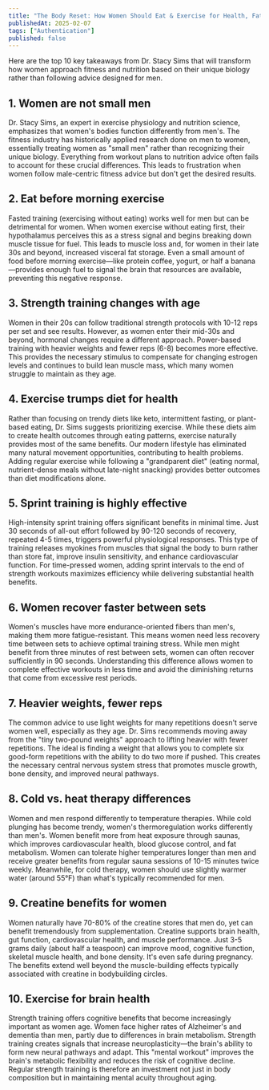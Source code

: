 ```yaml
---
title: "The Body Reset: How Women Should Eat & Exercise for Health, Fat Loss, & Energy | Dr. Stacy Sims"
publishedAt: 2025-02-07
tags: ["Authentication"]
published: false
---
```



<PodcastSummaryPageLayout frontmatter={frontmatter}>

Here are the top 10 key takeaways from Dr. Stacy Sims that will transform how women approach fitness and nutrition based on their unique biology rather than following advice designed for men.

## 1. Women are not small men
Dr. Stacy Sims, an expert in exercise physiology and nutrition science, emphasizes that women's bodies function differently from men's. The fitness industry has historically applied research done on men to women, essentially treating women as "small men" rather than recognizing their unique biology. Everything from workout plans to nutrition advice often fails to account for these crucial differences. This leads to frustration when women follow male-centric fitness advice but don't get the desired results.

## 2. Eat before morning exercise
Fasted training (exercising without eating) works well for men but can be detrimental for women. When women exercise without eating first, their hypothalamus perceives this as a stress signal and begins breaking down muscle tissue for fuel. This leads to muscle loss and, for women in their late 30s and beyond, increased visceral fat storage. Even a small amount of food before morning exercise—like protein coffee, yogurt, or half a banana—provides enough fuel to signal the brain that resources are available, preventing this negative response.

## 3. Strength training changes with age
Women in their 20s can follow traditional strength protocols with 10-12 reps per set and see results. However, as women enter their mid-30s and beyond, hormonal changes require a different approach. Power-based training with heavier weights and fewer reps (6-8) becomes more effective. This provides the necessary stimulus to compensate for changing estrogen levels and continues to build lean muscle mass, which many women struggle to maintain as they age.

## 4. Exercise trumps diet for health
Rather than focusing on trendy diets like keto, intermittent fasting, or plant-based eating, Dr. Sims suggests prioritizing exercise. While these diets aim to create health outcomes through eating patterns, exercise naturally provides most of the same benefits. Our modern lifestyle has eliminated many natural movement opportunities, contributing to health problems. Adding regular exercise while following a "grandparent diet" (eating normal, nutrient-dense meals without late-night snacking) provides better outcomes than diet modifications alone.

## 5. Sprint training is highly effective
High-intensity sprint training offers significant benefits in minimal time. Just 30 seconds of all-out effort followed by 90-120 seconds of recovery, repeated 4-5 times, triggers powerful physiological responses. This type of training releases myokines from muscles that signal the body to burn rather than store fat, improve insulin sensitivity, and enhance cardiovascular function. For time-pressed women, adding sprint intervals to the end of strength workouts maximizes efficiency while delivering substantial health benefits.

## 6. Women recover faster between sets
Women's muscles have more endurance-oriented fibers than men's, making them more fatigue-resistant. This means women need less recovery time between sets to achieve optimal training stress. While men might benefit from three minutes of rest between sets, women can often recover sufficiently in 90 seconds. Understanding this difference allows women to complete effective workouts in less time and avoid the diminishing returns that come from excessive rest periods.

## 7. Heavier weights, fewer reps
The common advice to use light weights for many repetitions doesn't serve women well, especially as they age. Dr. Sims recommends moving away from the "tiny two-pound weights" approach to lifting heavier with fewer repetitions. The ideal is finding a weight that allows you to complete six good-form repetitions with the ability to do two more if pushed. This creates the necessary central nervous system stress that promotes muscle growth, bone density, and improved neural pathways.

## 8. Cold vs. heat therapy differences
Women and men respond differently to temperature therapies. While cold plunging has become trendy, women's thermoregulation works differently than men's. Women benefit more from heat exposure through saunas, which improves cardiovascular health, blood glucose control, and fat metabolism. Women can tolerate higher temperatures longer than men and receive greater benefits from regular sauna sessions of 10-15 minutes twice weekly. Meanwhile, for cold therapy, women should use slightly warmer water (around 55°F) than what's typically recommended for men.

## 9. Creatine benefits for women
Women naturally have 70-80% of the creatine stores that men do, yet can benefit tremendously from supplementation. Creatine supports brain health, gut function, cardiovascular health, and muscle performance. Just 3-5 grams daily (about half a teaspoon) can improve mood, cognitive function, skeletal muscle health, and bone density. It's even safe during pregnancy. The benefits extend well beyond the muscle-building effects typically associated with creatine in bodybuilding circles.

## 10. Exercise for brain health
Strength training offers cognitive benefits that become increasingly important as women age. Women face higher rates of Alzheimer's and dementia than men, partly due to differences in brain metabolism. Strength training creates signals that increase neuroplasticity—the brain's ability to form new neural pathways and adapt. This "mental workout" improves the brain's metabolic flexibility and reduces the risk of cognitive decline. Regular strength training is therefore an investment not just in body composition but in maintaining mental acuity throughout aging.

</PodcastSummaryPageLayout>
